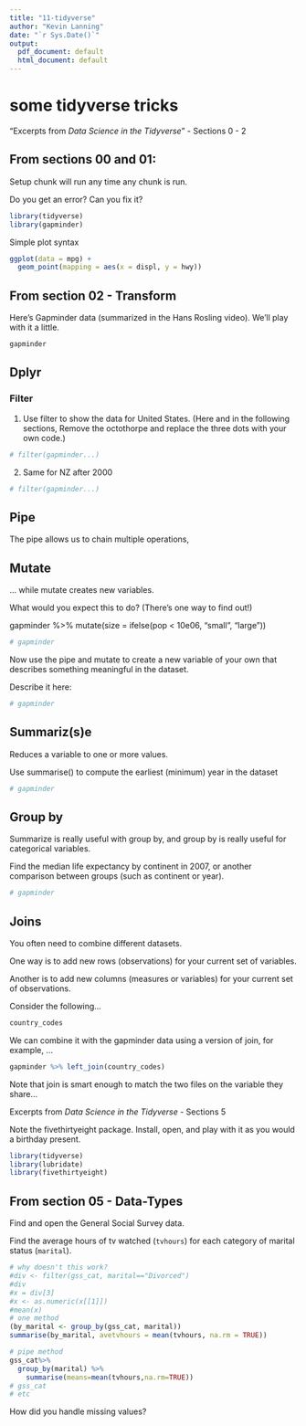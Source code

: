 ```yaml
---
title: "11-tidyverse"
author: "Kevin Lanning"
date: "`r Sys.Date()`"
output:
  pdf_document: default
  html_document: default
---
```


# some tidyverse tricks



"Excerpts from *Data Science in the Tidyverse*" - Sections 0 - 2
<!-- 
This file Creative Commons Attribution 4.0 International License. 
See details at https://github.com/hadley/data-science-in-tidyverse 
-->

## From sections 00 and 01:

Setup chunk will run any time any chunk is run. 

Do you get an error? Can you fix it? 

```r
library(tidyverse)
library(gapminder)
```

Simple plot syntax

```r
ggplot(data = mpg) +
  geom_point(mapping = aes(x = displ, y = hwy))
```


## From section 02 - Transform

Here's Gapminder data (summarized in the Hans Rosling video). We'll play with it a little. 


```r
gapminder
```


## Dplyr

### Filter

1) Use filter to show the data for United States. (Here and in the following sections, Remove the octothorpe and replace the three dots with your own code.)

```r
# filter(gapminder...)
```

2) Same for NZ after 2000

```r
# filter(gapminder...)
```

## Pipe

The pipe allows us to chain multiple operations, 

## Mutate

... while mutate creates new variables.

What would you expect this to do? (There's one way to find out!)

gapminder %>% 
  mutate(size = ifelse(pop < 10e06, "small", "large"))

```r
# gapminder 

```
Now use the pipe and mutate to create a new variable of your own that describes something meaningful in the dataset.

Describe it here:

```r
# gapminder 

```

## Summariz(s)e

Reduces a variable to one or more values.

Use summarise() to compute the earliest (minimum) year in the dataset

```r
# gapminder 
```

## Group by

Summarize is really useful with group by, and group by is really useful for categorical variables. 

Find the median life expectancy by continent in 2007, or another comparison between groups (such as continent or year).

```r
# gapminder 
```

## Joins

You often need to combine different datasets.

One way is to add new rows (observations) for your current set of variables.

Another is to add new columns (measures or variables) for your current set of observations.

Consider the following...

```r
country_codes
```

We can combine it with the gapminder data using a version of join, for example, ...

```r
gapminder %>% left_join(country_codes)
```

Note that join is smart enough to match the two files on the variable they share...

Excerpts from *Data Science in the Tidyverse* - Sections 5

Note the fivethirtyeight package.  Install, open, and play with it as you would a birthday present.

```r
library(tidyverse)
library(lubridate)
library(fivethirtyeight)
```

## From section 05 - Data-Types

Find and open the General Social Survey data. 

Find the average hours of tv watched (`tvhours`) for each category of marital status (`marital`).

```r
# why doesn't this work?
#div <- filter(gss_cat, marital=="Divorced")
#div
#x = div[3]
#x <- as.numeric(x[[1]])
#mean(x)
# one method
(by_marital <- group_by(gss_cat, marital))
summarise(by_marital, avetvhours = mean(tvhours, na.rm = TRUE))

# pipe method
gss_cat%>%
  group_by(marital) %>%
    summarise(means=mean(tvhours,na.rm=TRUE))
# gss_cat
# etc
```

How did you handle missing values?

